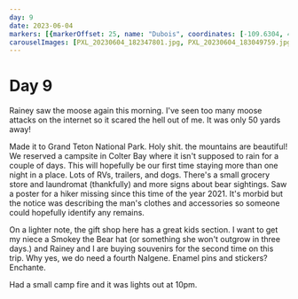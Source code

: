 ```yaml
---
day: 9
date: 2023-06-04
markers: [{markerOffset: 25, name: "Dubois", coordinates: [-109.6304, 43.5336]},{markerOffset: -15, name: "Colter Bay", coordinates: [-110.6408, 43.9047]}]
carouselImages: [PXL_20230604_182347801.jpg, PXL_20230604_183049759.jpg]
---
```

# Day 9

Rainey saw the moose again this morning. I've seen too many moose attacks on the internet so it scared the hell out of me. It was only 50 yards away!

Made it to Grand Teton National Park. Holy shit. the mountains are beautiful! We reserved a campsite in Colter Bay where it isn't supposed to rain for a couple of days. This will hopefully be our first time staying more than one night in a place. Lots of RVs, trailers, and dogs. There's a small grocery store and laundromat (thankfully) and more signs about bear sightings. Saw a poster for a hiker missing since this time of the year 2021. It's morbid but the notice was describing the man's clothes and accessories so someone could hopefully identify any remains.

On a lighter note, the gift shop here has a great kids section. I want to get my niece a Smokey the Bear hat (or something she won't outgrow in three days.) and Rainey and I are buying souvenirs for the second time on this trip. Why yes, we do need a fourth Nalgene. Enamel pins and stickers? Enchante.

Had a small camp fire and it was lights out at 10pm.
